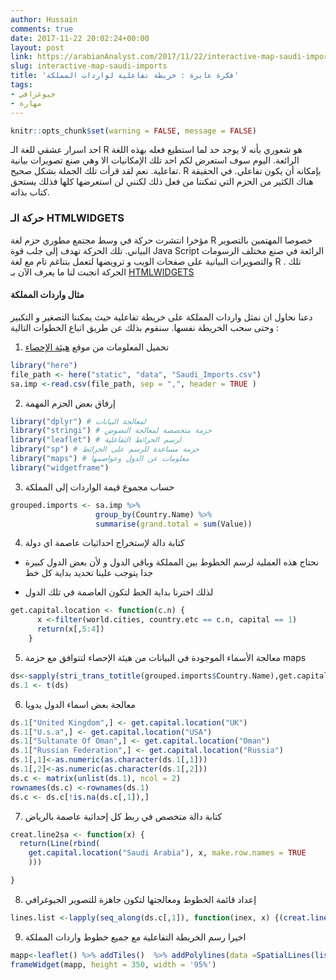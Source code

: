 ```yaml
---
author: Hussain
comments: true
date: 2017-11-22 20:02:24+00:00
layout: post
link: https://arabianAnalyst.com/2017/11/22/interactive-map-saudi-imports/
slug: interactive-map-saudi-imports
title: 'فكرة عابرة : خريطة تفاعلية لواردات المملكة'
tags:
- جيوغرافي
- مهارة
---
```


```r
knitr::opts_chunk$set(warning = FALSE, message = FALSE)
```


احد اسرار عشقي للغة الـ R هو شعوري بأنه لا يوجد حد لما استطيع فعله بهذه اللغة الرائعة. اليوم سوف استعرض لكم احد تلك الإمكانيات الا وهي صنع تصويرات بيانية تفاعلية. نعم لقد قرأت تلك الجملة بشكل صحيح. R بإمكانه أن يكون تفاعلي. في الحقيقة هناك الكثير من الحزم التي تمكننا من فعل ذلك لكنني لن استعرضها كلها فذلك يستحق كتاب بذاته.



### حركة الـ HTMLWIDGETS


مؤخرا انتشرت حركة في وسط مجتمع مطوري حزم لغة R خصوصا المهتمين بالتصوير البياني. تلك الحركة تهدف إلى جلب قوة Java Script الرائعة في صنع مختلف الرسومات والتصويرات البيانية على صفحات الويب و ترويضها لتعمل بتناغم تام مع لغة R . تلك الحركة انجبت لنا ما يعرف الآن بـ [HTMLWIDGETS](https//www.htmlwidgets.com)



#### مثال واردات المملكة


دعنا نحاول ان نمثل واردات المملكة على خريطة تفاعلية حيث يمكننا التصغير و التكبير وحتى سحب الخريطة نفسها. سنقوم بذلك عن طريق اتباع الخطوات التالية :



  1. تحميل المعلومات من موقع [هيئة الإحصاء](https://www.stats.gov.sa/ar/214)


```r
library("here")
file_path <- here("static", "data", "Saudi_Imports.csv")
sa.imp <-read.csv(file_path, sep = ",", header = TRUE )

```



  2. إرفاق بعض الحزم المهمة



```r
library("dplyr") # لمعالجة البيانات
library("stringi") # حزمة متخصصة لمعالجة النصوص
library("leaflet") # لرسم الخرائط التفاعلية
library("sp") # حزمة مساعدة للرسم على الخرائط
library("maps") # معلومات عن الدول وعواصمها
library("widgetframe")
```




  3. حساب مجموع قيمة الواردات إلى المملكة



```r
grouped.imports <- sa.imp %>%
                   group_by(Country.Name) %>%
                   summarise(grand.total = sum(Value))
```





  4. كتابة دالة لإستخراج احداثيات عاصمة اي دولة




  * نحتاج هذه العملية لرسم الخطوط بين المملكة وباقي الدول و لأن بعض الدول كبيرة جدا يتوجب علينا تحديد بداية كل خط


  * لذلك اخترنا بداية الخط لتكون العاصمة في تلك الدول



```r
get.capital.location <- function(c.n) {
      x <-filter(world.cities, country.etc == c.n, capital == 1)
      return(x[,5:4])
    }
```





  5. معالجة الأسماء الموجودة في البيانات من هيئة الإحصاء لتتوافق مع حزمة maps



```r
ds<-sapply(stri_trans_totitle(grouped.imports$Country.Name),get.capital.location)
ds.1 <- t(ds)
```

  6. معالجة بعض اسماء الدول يدويا


```r
ds.1["United Kingdom",] <- get.capital.location("UK")
ds.1["U.s.a",] <- get.capital.location("USA")
ds.1["Sultanate Of Oman",] <- get.capital.location("Oman")
ds.1["Russian Federation",] <- get.capital.location("Russia")
ds.1[,1]<-as.numeric(as.character(ds.1[,1]))
ds.1[,2]<-as.numeric(as.character(ds.1[,2]))
ds.c <- matrix(unlist(ds.1), ncol = 2)
rownames(ds.c) <-rownames(ds.1)
ds.c <- ds.c[!is.na(ds.c[,1]),]
```





  7. كتابة دالة متخصص في ربط كل إحداثية عاصمة بالرياض



```r
creat.line2sa <- function(x) {
  return(Line(rbind(
    get.capital.location("Saudi Arabia"), x, make.row.names = TRUE
    )))

}
```



  8. إعداد قائمة الخطوط ومعالجتها لتكون جاهزة للتصوير الجيوغرافي



```r
lines.list <-lapply(seq_along(ds.c[,1]), function(inex, x) {(creat.line2sa(ds.c[inex,]))}, x=ds.c)
```


  9. اخيرا رسم الخريطة التفاعلية مع جميع خطوط واردات المملكة


```r
mapp<-leaflet() %>% addTiles()  %>% addPolylines(data =SpatialLines(list(Lines(lines.list, "ID"))))
frameWidget(mapp, height = 350, width = '95%')
```
